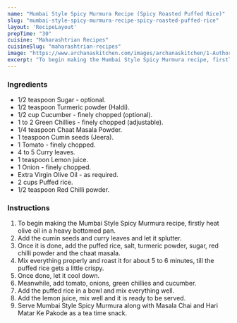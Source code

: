 ---
name: "Mumbai Style Spicy Murmura Recipe (Spicy Roasted Puffed Rice)"
slug: "mumbai-style-spicy-murmura-recipe-spicy-roasted-puffed-rice"
layout: 'RecipeLayout'
prepTime: "30"
cuisine: "Maharashtrian Recipes"
cuisineSlug: "maharashtrian-recipes"
image: "https://www.archanaskitchen.com/images/archanaskitchen/1-Author/Pooja_Thakur/mumbai_style_murmura_1600.jpg"
excerpt: "To begin making the Mumbai Style Spicy Murmura recipe, firstly heat olive oil in a heavy bottomed pan"
---

### Ingredients

- 1/2 teaspoon Sugar - optional.
- 1/2 teaspoon Turmeric powder (Haldi).
- 1/2 cup Cucumber - finely chopped (optional).
- 1 to 2 Green Chillies - finely chopped (adjustable).
- 1/4 teaspoon Chaat Masala Powder.
- 1 teaspoon Cumin seeds (Jeera).
- 1 Tomato - finely chopped.
- 4 to 5 Curry leaves.
- 1 teaspoon Lemon juice.
- 1 Onion - finely chopped.
- Extra Virgin Olive Oil - as required.
- 2 cups Puffed rice.
- 1/2 teaspoon Red Chilli powder.

### Instructions

1. To begin making the Mumbai Style Spicy Murmura recipe, firstly heat olive oil in a heavy bottomed pan.
1. Add the cumin seeds and curry leaves and let it splutter.
1. Once it is done, add the puffed rice, salt, turmeric powder, sugar, red chilli powder and the chaat masala.
1. Mix everything properly and roast it for about 5 to 6 minutes, till the puffed rice gets a little crispy.
1. Once done, let it cool down.
1. Meanwhile, add tomato, onions, green chillies and cucumber.
1. Add the puffed rice in a bowl and mix everything well.
1. Add the lemon juice, mix well and it is ready to be served.
1. Serve Mumbai Style Spicy Murmura along with Masala Chai and Hari Matar Ke Pakode as a tea time snack.
